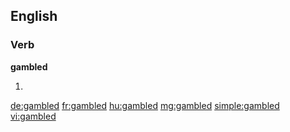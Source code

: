 ==English==

===Verb===
'''gambled'''

# {{past of|gamble}}

[[de:gambled]]
[[fr:gambled]]
[[hu:gambled]]
[[mg:gambled]]
[[simple:gambled]]
[[vi:gambled]]